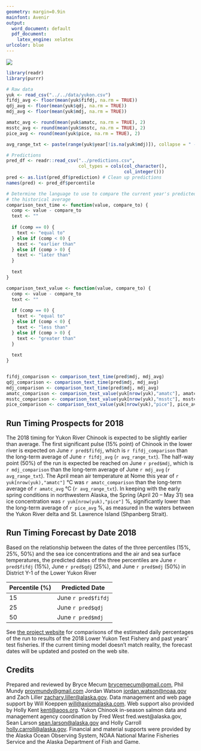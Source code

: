 ```yaml
---
geometry: margin=0.9in
mainfont: Avenir
output:
  word_document: default
  pdf_document:
    latex_engine: xelatex
urlcolor: blue
---
```


![](images/combined.png)

\begin{center}
  \huge{2018 Final Prospects and Forecast for Chinook Salmon Timing}
  
  \large{Lower Yukon River (Area Y-1)}
\end{center}

```r
library(readr)
library(purrr)

# Raw data
yuk <- read_csv("../../data/yukon.csv")
fifdj_avg <- floor(mean(yuk$fifdj, na.rm = TRUE))
qdj_avg <- floor(mean(yuk$qdj, na.rm = TRUE))
mdj_avg <- floor(mean(yuk$mdj, na.rm = TRUE))

amatc_avg <- round(mean(yuk$amatc, na.rm = TRUE), 2)
msstc_avg <- round(mean(yuk$msstc, na.rm = TRUE), 2)
pice_avg <- round(mean(yuk$pice, na.rm = TRUE), 2)

avg_range_txt <- paste(range(yuk$year[!is.na(yuk$mdj)]), collapse = " - ")

# Predictions
pred_df <- readr::read_csv("../predictions.csv",
                           col_types = cols(col_character(), 
                                            col_integer()))
pred <- as.list(pred_df$prediction) # Clean up predictions
names(pred) <- pred_df$percentile

# Determine the language to use to compare the current year's predicted mdj with
# the historical average
comparison_text_time <- function(value, compare_to) {
  comp <- value - compare_to
  text <- ""
  
  if (comp == 0) {
    text <- "equal to"
  } else if (comp < 0) {
    text <- "earlier than"
  } else if (comp > 0) {
    text <- "later than"
  }
  
  text
}

comparison_text_value <- function(value, compare_to) {
  comp <- value - compare_to
  text <- ""
  
  if (comp == 0) {
    text <- "equal to"
  } else if (comp < 0) {
    text <- "less than"
  } else if (comp > 0) {
    text <- "greater than"
  }
  
  text
}


fifdj_comparison <- comparison_text_time(pred$mdj, mdj_avg)
qdj_comparison <- comparison_text_time(pred$mdj, mdj_avg)
mdj_comparison <- comparison_text_time(pred$mdj, mdj_avg)
amatc_comparison <- comparison_text_value(yuk[nrow(yuk),"amatc"], amatc_avg)
msstc_comparison <- comparison_text_value(yuk[nrow(yuk),"msstc"], msstc_avg)
pice_comparison <- comparison_text_value(yuk[nrow(yuk),"pice"], pice_avg)

```

## Run Timing Prospects for 2018

The 2018 timing for Yukon River Chinook is expected to be slightly earlier than average.
The first significant pulse (15% point) of Chinook in the lower river is expected on June `r pred$fifdj`, which is `r fifdj_comparison` than the long-term average of June `r fifdj_avg` (`r avg_range_txt`).
The half-way point (50%) of the run is expected be reached on June `r pred$mdj`, which is `r mdj_comparison` than the long-term average of June `r mdj_avg` (`r avg_range_txt`).
The April mean air temperature at Nome this year of `r yuk[nrow(yuk),"amatc"]` °C was `r amatc_comparison` than the long-term average of `r amatc_avg` °C (`r avg_range_txt`).
In keeping with the early spring conditions in northwestern Alaska, the Spring (April 20 – May 31) sea ice concentration was `r yuk[nrow(yuk),"pice"]` %, significantly lower than the long-term average of `r pice_avg` %, as measured in the waters between the Yukon River delta and St. Lawrence Island (Shpanberg Strait). 

## Run Timing Forecast by Date 2018

Based on the relationship between the dates of the three percentiles (15%, 25%, 50%) and the sea ice concentrations and the air and sea surface temperatures, the predicted dates of the three percentiles are June `r pred$fifdj` (15%), June `r pred$qdj` (25%), and June `r pred$mdj` (50%) in District  Y-1 of the Lower Yukon River

| Percentile (%) | Predicted Date |
|-|-|
| 15 | June `r pred$fifdj` |
| 25 | June `r pred$qdj` |
| 50 | June `r pred$mdj` |

See [the project website](http://www.aoos.org/2018-run-timing-outlook-and-forecast-summary-chinook-salmon-yukon-river-delta/) for comparisons of the estimated daily percentages of the run to results of the 2018 Lower Yukon Test Fishery and past years’ test fisheries. If the current timing model doesn’t match reality, the forecast dates will be updated and posted on the web site.

## Credits

Prepared and reviewed by Bryce Mecum [brycemecum@gmail.com](mailto:brycemecum@gmail.com), Phil Mundy [proymundy@gmail.com](mailto:proymundy@gmail.com) Jordan Watson [jordan.watson@noaa.gov](mailto:jordan.watson@noaa.gov) and Zach Liller [zachary.liller@alaska.gov](mailto:zachary.liller@alaska.gov). Data management and web page support by Will Koeppen [will@axiomalaska.com](mailto:will@axiomalaska.com). Web support also provided by Holly Kent [kent@aoos.org](mailto: kent@aoos.org). Yukon Chinook in-season salmon data and management agency coordination by Fred West fred.west@alaska.gov, Sean Larson [sean.larson@alaska.gov](mailto:sean.larson@alaska.gov) and Holly Carroll [holly.carroll@alaska.gov](mailto:holly.carroll@alaska.gov).  Financial and material supports were provided by the Alaska Ocean Observing System, NOAA National Marine Fisheries Service and the Alaska Department of Fish and Game.